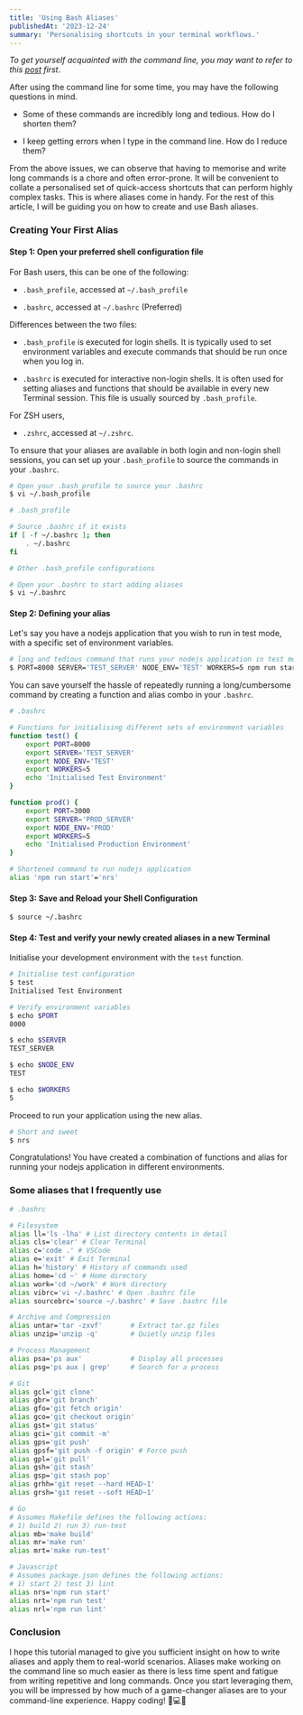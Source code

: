 ```yaml
---
title: 'Using Bash Aliases'
publishedAt: '2023-12-24'
summary: 'Personalising shortcuts in your terminal workflows.'
---
```


*To get yourself acquainted with the command line, you may want to refer to this [post](/blog/the-command-line) first*.

After using the command line for some time, you may have the following questions in mind.
- Some of these commands are incredibly long and tedious. How do I shorten them?

- I keep getting errors when I type in the command line. How do I reduce them?

From the above issues, we can observe that having to memorise and write long commands is a chore and often error-prone. It will be convenient to collate a personalised set of quick-access shortcuts that can perform highly complex tasks. This is where aliases come in handy. For the rest of this article, I will be guiding you on how to create and use Bash aliases.

### Creating Your First Alias

#### Step 1: Open your preferred shell configuration file

For Bash users, this can be one of the following:
- `.bash_profile`, accessed at `~/.bash_profile`

- `.bashrc`, accessed at `~/.bashrc` (Preferred)

Differences between the two files:
- `.bash_profile` is executed for login shells. It is typically used to set environment variables and execute commands that should be run once when you log in.

- `.bashrc` is executed for interactive non-login shells. It is often used for setting aliases and functions that should be available in every new Terminal session. This file is usually sourced by `.bash_profile`.

For ZSH users, 
- `.zshrc`, accessed at `~/.zshrc`.

To ensure that your aliases are available in both login and non-login shell sessions, you can set up your `.bash_profile` to source the commands in your `.bashrc`.

```bash
# Open your .bash_profile to source your .bashrc
$ vi ~/.bash_profile
```

```bash
# .bash_profile

# Source .bashrc if it exists
if [ -f ~/.bashrc ]; then
    . ~/.bashrc
fi

# Other .bash_profile configurations
```
```bash
# Open your .bashrc to start adding aliases
$ vi ~/.bashrc
```

#### Step 2: Defining your alias

Let's say you have a nodejs application that you wish to run in test mode, with a specific set of environment variables. 

```bash
# long and tedious command that runs your nodejs application in test mode
$ PORT=8000 SERVER='TEST_SERVER' NODE_ENV='TEST' WORKERS=5 npm run start
```

You can save yourself the hassle of repeatedly running a long/cumbersome command by creating a function and alias combo in your `.bashrc`.

```bash
# .bashrc

# Functions for initialising different sets of environment variables
function test() {
    export PORT=8000
    export SERVER='TEST_SERVER'
    export NODE_ENV='TEST'
    export WORKERS=5
    echo 'Initialised Test Environment'
}

function prod() {
    export PORT=3000
    export SERVER='PROD_SERVER'
    export NODE_ENV='PROD'
    export WORKERS=5
    echo 'Initialised Production Environment'
}

# Shortened command to run nodejs application
alias 'npm run start'='nrs'
```

#### Step 3: Save and Reload your Shell Configuration

```bash
$ source ~/.bashrc
```

#### Step 4: Test and verify your newly created aliases in a new Terminal

Initialise your development environment with the `test` function.

```bash
# Initialise test configuration
$ test
Initialised Test Environment

# Verify environment variables
$ echo $PORT
8000

$ echo $SERVER
TEST_SERVER

$ echo $NODE_ENV
TEST

$ echo $WORKERS
5
```

Proceed to run your application using the new alias.
```bash
# Short and sweet
$ nrs
```

Congratulations! You have created a combination of functions and alias for running your nodejs application in different environments.

### Some aliases that I frequently use

```bash
# .bashrc

# Filesystem
alias ll='ls -lha' # List directory contents in detail
alias cls='clear' # Clear Terminal
alias c='code .' # VSCode
alias e='exit' # Exit Terminal
alias h='history' # History of commands used
alias home='cd ~' # Home directory
alias work='cd ~/work' # Work directory
alias vibrc='vi ~/.bashrc' # Open .bashrc file
alias sourcebrc='source ~/.bashrc' # Save .bashrc file

# Archive and Compression
alias untar='tar -zxvf'       # Extract tar.gz files
alias unzip='unzip -q'        # Quietly unzip files

# Process Management
alias psa='ps aux'            # Display all processes
alias psg='ps aux | grep'     # Search for a process

# Git
alias gcl='git clone'
alias gbr='git branch'
alias gfo='git fetch origin'
alias gco='git checkout origin'
alias gst='git status'
alias gci='git commit -m'
alias gps='git push'
alias gpsf='git push -f origin' # Force push
alias gpl='git pull'
alias gsh='git stash'
alias gsp='git stash pop'
alias grhh='git reset --hard HEAD~1'
alias grsh='git reset --soft HEAD~1'

# Go
# Assumes Makefile defines the following actions:
# 1) build 2) run 3) run-test
alias mb='make build'
alias mr='make run'
alias mrt='make run-test'

# Javascript
# Assumes package.json defines the following actions:
# 1) start 2) test 3) lint
alias nrs='npm run start'
alias nrt='npm run test'
alias nrl='npm run lint'
```

### Conclusion
I hope this tutorial managed to give you sufficient insight on how to write aliases and apply them to real-world scenarios. Aliases make working on the command line so much easier as there is less time spent and fatigue from writing repetitive and long commands. Once you start leveraging them, you will be impressed by how much of a game-changer aliases are to your command-line experience. Happy coding! 🧙💻✨
